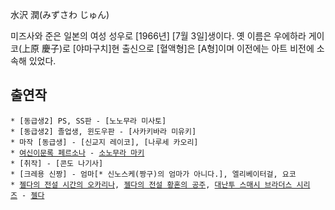 水沢 潤(みずさわ じゅん) 

미즈사와 준은 일본의 여성 성우로 [1966년] [7월 3일]생이다. 옛 이름은 우에하라 게이코(上原 慶子)로 [야마구치]현 출신으로 [혈액형]은 [A형]이며 이전에는 아트 비전에 소속해 있었다.

== 출연작 ==
 * [동급생2] PS, SS판 - [노노무라 미사토]
 * [동급생2] 졸업생, 윈도우판 - [사카키바라 미유키]
 * 마작 [동급생] - [신교지 레이코], [나루세 카오리]
 * [[여신이문록 페르소나]] - [[소노무라 마키]]
 * [취작] - [콘도 나기사]
 * [크레용 신짱] - 엄마[* 신노스케(짱구)의 엄마가 아니다.], 엘리베이터걸, 요코
 * [[젤다의 전설 시간의 오카리나]], [[젤다의 전설 황혼의 공주]], [[대난투 스매시 브라더스 시리즈]] - [[젤다]]
